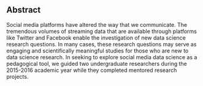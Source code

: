 ## Abstract

Social media platforms have altered the way that we communicate. The tremendous volumes of streaming data that are available through platforms like Twitter and Facebook enable the investigation of new data science research questions. In many cases, these research questions may serve as engaging and scientifically meaningful studies for those who are new to data science research. 
In seeking to explore social media data science as a pedagogical tool, we guided two undergraduate researchers during the 2015-2016 academic year while they completed mentored research projects. 